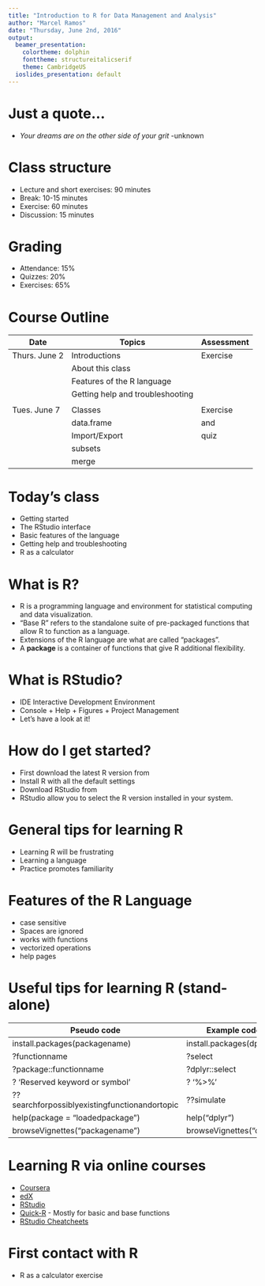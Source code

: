 ```yaml
---
title: "Introduction to R for Data Management and Analysis"
author: "Marcel Ramos"
date: "Thursday, June 2nd, 2016"
output:
  beamer_presentation:
    colortheme: dolphin
    fonttheme: structureitalicserif
    theme: CambridgeUS
  ioslides_presentation: default
---
```


# Just a quote...

* _Your dreams are on the other side of your grit_
-unknown

# Class structure

* Lecture and short exercises: 90 minutes
* Break: 10-15 minutes
* Exercise: 60 minutes
* Discussion: 15 minutes

# Grading

* Attendance: 15%
* Quizzes: 20%
* Exercises: 65%

# Course Outline

| Date          | Topics                           | Assessment |
|---------------|----------------------------------|------------|
| Thurs. June 2 | Introductions                    | Exercise   |
|               | About this class                 |            |
|               | Features of the R language       |            |
|               | Getting help and troubleshooting |            |
|               |                                  |            |
| Tues. June 7  | Classes                          | Exercise   |
|               | data.frame                       | and        |
|               | Import/Export                    | quiz       |
|               | subsets                          |            |
|               | merge                            |            |

# Today's class

* Getting started
* The RStudio interface
* Basic features of the language
* Getting help and troubleshooting
* R as a calculator

# What is R?

* R is a programming language and environment for statistical computing and data visualization.
* "Base R" refers to the standalone suite of pre-packaged functions that allow R to function as a language.
* Extensions of the R language are what are called "packages".
* A **package** is a container of functions that give R additional flexibility.

# What is RStudio?

* IDE Interactive Development Environment
* Console + Help + Figures + Project Management
* Let's have a look at it!

# How do I get started? 

* First download the latest R version from [\color{blue}{r-project.org}](https://cloud.r-project.org/)
* Install R with all the default settings
* Download RStudio from [\color{blue}{RStudio.com}](https://www.rstudio.com/products/rstudio/download/)
* RStudio allow you to select the R version installed in your system. 

# General tips for learning R

* Learning R will be frustrating
* Learning a language
* Practice promotes familiarity

# Features of the R Language

* case sensitive
* Spaces are ignored
* works with functions
* vectorized operations
* help pages

# Useful tips for learning R (stand-alone)

Pseudo code                                   |   Example code
--------------------------------------------  |   -------------------
install.packages(packagename)                 | install.packages(dplyr) 
?functionname                                 | ?select
?package::functionname                        | ?dplyr::select
? 'Reserved keyword or symbol' \color{blue}{(or backticks)} | ? '%>%'
??searchforpossiblyexistingfunctionandortopic | ??simulate
help(package = "loadedpackage")               | help("dplyr")
browseVignettes("packagename")                | browseVignettes("dplyr")

# Learning R via online courses

* [Coursera](https://www.coursera.org)
* [edX](https://www.edX.org)
* [RStudio](https://www.rstudio.com/resources/training/online-learning/#R)
* [Quick-R](http://www.statmethods.net/) -
Mostly for basic and base functions
* [RStudio Cheatcheets](https://www.rstudio.com/resources/cheatsheets/)

# First contact with R

* R as a calculator exercise
